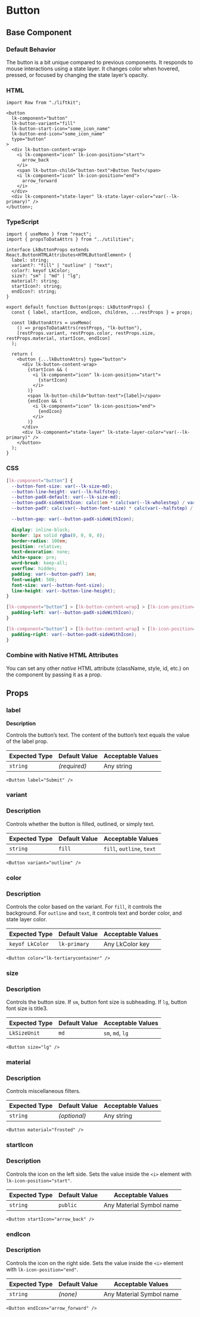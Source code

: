 # Button

## Base Component

### Default Behavior

The button is a bit unique compared to previous components. It responds to mouse interactions using a state layer. It changes color when hovered, pressed, or focused by changing the state layer’s opacity.

### HTML

```tsx
import Row from "./liftkit";

<button
  lk-component="button"
  lk-button-variant="fill"
  lk-button-start-icon="some_icon_name"
  lk-button-end-icon="some_icon_name"
  type="button"
>
  <div lk-button-content-wrap>
    <i lk-component="icon" lk-icon-position="start">
      arrow_back
    </i>
    <span lk-button-child="button-text">Button Text</span>
    <i lk-component="icon" lk-icon-position="end">
      arrow_forward
    </i>
  </div>
  <div lk-component="state-layer" lk-state-layer-color="var(--lk-primary)" />
</button>;
```

### TypeScript

```tsx
import { useMemo } from "react";
import { propsToDataAttrs } from "../utilities";

interface LkButtonProps extends React.ButtonHTMLAttributes<HTMLButtonElement> {
  label: string;
  variant?: "fill" | "outline" | "text";
  color?: keyof LkColor;
  size?: "sm" | "md" | "lg";
  material?: string;
  startIcon?: string;
  endIcon?: string;
}

export default function Button(props: LkButtonProps) {
  const { label, startIcon, endIcon, children, ...restProps } = props;

  const lkButtonAttrs = useMemo(
    () => propsToDataAttrs(restProps, "lk-button"),
    [restProps.variant, restProps.color, restProps.size, restProps.material, startIcon, endIcon]
  );

  return (
    <button {...lkButtonAttrs} type="button">
      <div lk-button-content-wrap>
        {startIcon && (
          <i lk-component="icon" lk-icon-position="start">
            {startIcon}
          </i>
        )}
        <span lk-button-child="button-text">{label}</span>
        {endIcon && (
          <i lk-component="icon" lk-icon-position="end">
            {endIcon}
          </i>
        )}
      </div>
      <div lk-component="state-layer" lk-state-layer-color="var(--lk-primary)" />
    </button>
  );
}
```

### CSS

```css
[lk-component="button"] {
  --button-font-size: var(--lk-size-md);
  --button-line-height: var(--lk-halfstep);
  --button-padX-default: var(--lk-size-md);
  --button-padX-sideWithIcon: calc(1em * calc(var(--lk-wholestep) / var(--lk-size-xl-unitless)));
  --button-padY: calc(var(--button-font-size) * calc(var(--halfstep) / var(--lk-size-xl-unitless)));

  --button-gap: var(--button-padX-sideWithIcon);

  display: inline-block;
  border: 1px solid rgba(0, 0, 0, 0);
  border-radius: 100em;
  position: relative;
  text-decoration: none;
  white-space: pre;
  word-break: keep-all;
  overflow: hidden;
  padding: var(--button-padY) 1em;
  font-weight: 500;
  font-size: var(--button-font-size);
  line-height: var(--button-line-height);
}

[lk-component="button"] > [lk-button-content-wrap] > [lk-icon-position="start"] {
  padding-left: var(--button-padX-sideWithIcon);
}

[lk-component="button"] > [lk-button-content-wrap] > [lk-icon-position="end"] {
  padding-right: var(--button-padX-sideWithIcon);
}
```

### Combine with Native HTML Attributes

You can set any other _native_ HTML attribute (className, style, id, etc.) on the component by passing it as a prop.

## Props

### label

**Description**

Controls the button’s text. The content of the button’s text equals the value of the label prop.

| **Expected Type** | **Default Value** | **Acceptable Values** |
| ----------------- | ----------------- | --------------------- |
| `string`          | _(required)_      | Any string            |

```tsx
<Button label="Submit" />
```

### variant

### Description

Controls whether the button is filled, outlined, or simply text.

| **Expected Type** | **Default Value** | **Acceptable Values**     |
| ----------------- | ----------------- | ------------------------- |
| `string`          | `fill`            | `fill`, `outline`, `text` |

```tsx
<Button variant="outline" />
```

### color

### Description

Controls the color based on the variant. For `fill`, it controls the background. For `outline` and `text`, it controls text and border color, and state layer color.

| **Expected Type** | **Default Value** | **Acceptable Values** |
| ----------------- | ----------------- | --------------------- |
| `keyof LkColor`   | `lk-primary`      | Any LkColor key       |

```tsx
<Button color="lk-tertiarycontainer" />
```

### size

### Description

Controls the button size. If `sm`, button font size is subheading. If `lg`, button font size is title3.

| **Expected Type** | **Default Value** | **Acceptable Values** |
| ----------------- | ----------------- | --------------------- |
| `LkSizeUnit`      | `md`              | `sm`, `md`, `lg`      |

```tsx
<Button size="lg" />
```

### material

### Description

Controls miscellaneous filters.

| **Expected Type** | **Default Value** | **Acceptable Values** |
| ----------------- | ----------------- | --------------------- |
| `string`          | _(optional)_      | Any string            |

```tsx
<Button material="frosted" />
```

### startIcon

### Description

Controls the icon on the left side. Sets the value inside the `<i>` element with `lk-icon-position="start"`.

| **Expected Type** | **Default Value** | **Acceptable Values**    |
| ----------------- | ----------------- | ------------------------ |
| `string`          | `public`          | Any Material Symbol name |

```tsx
<Button startIcon="arrow_back" />
```

### endIcon

### Description

Controls the icon on the right side. Sets the value inside the `<i>` element with `lk-icon-position="end"`.

| **Expected Type** | **Default Value** | **Acceptable Values**    |
| ----------------- | ----------------- | ------------------------ |
| `string`          | _(none)_          | Any Material Symbol name |

```tsx
<Button endIcon="arrow_forward" />
```
